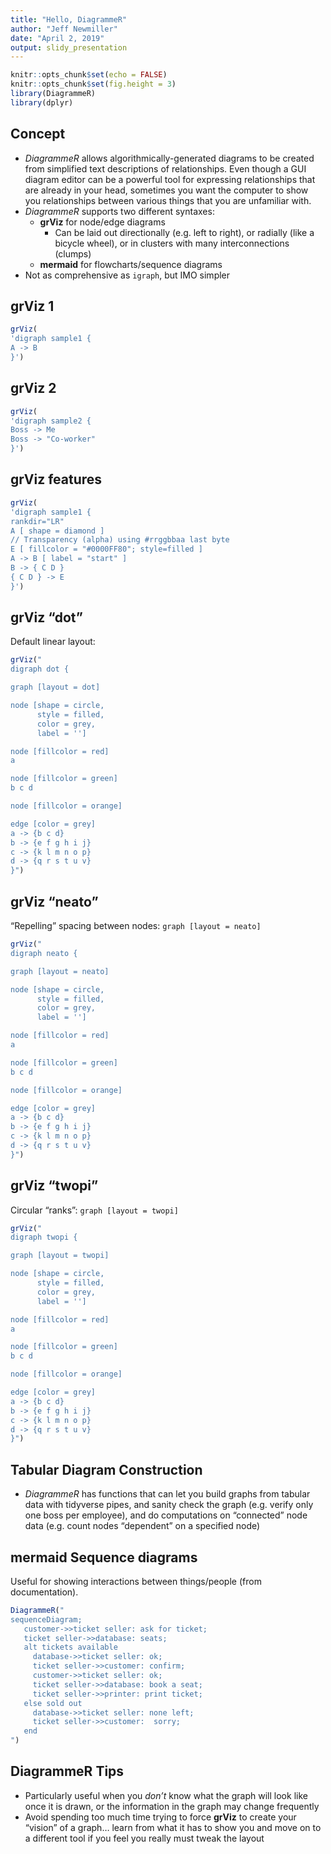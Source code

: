 ```yaml
---
title: "Hello, DiagrammeR"
author: "Jeff Newmiller"
date: "April 2, 2019"
output: slidy_presentation
---
```


```r
knitr::opts_chunk$set(echo = FALSE)
knitr::opts_chunk$set(fig.height = 3)
library(DiagrammeR)
library(dplyr)
```

## Concept

- _DiagrammeR_ allows algorithmically-generated diagrams to be created from simplified text descriptions of relationships. Even though a GUI diagram editor can be a powerful tool for expressing relationships that are already in your head, sometimes you want the computer to show you relationships between various things that you are unfamiliar with.
- _DiagrammeR_ supports two different syntaxes:
    + **grViz** for node/edge diagrams
        - Can be laid out directionally (e.g. left to right), or radially (like a bicycle wheel), or in clusters with many interconnections (clumps)
    + **mermaid** for flowcharts/sequence diagrams
- Not as comprehensive as `igraph`, but IMO simpler

## grViz 1

```r
grViz(
'digraph sample1 {
A -> B
}')
```

## grViz 2

```r
grViz(
'digraph sample2 {
Boss -> Me
Boss -> "Co-worker"
}')
```

## grViz features

```r
grViz(
'digraph sample1 {
rankdir="LR"
A [ shape = diamond ]
// Transparency (alpha) using #rrggbbaa last byte
E [ fillcolor = "#0000FF80"; style=filled ]
A -> B [ label = "start" ]
B -> { C D }
{ C D } -> E
}')
```

## grViz "dot"

Default linear layout:

```r
grViz("
digraph dot {

graph [layout = dot]

node [shape = circle,
      style = filled,
      color = grey,
      label = '']

node [fillcolor = red]
a

node [fillcolor = green]
b c d

node [fillcolor = orange]

edge [color = grey]
a -> {b c d}
b -> {e f g h i j}
c -> {k l m n o p}
d -> {q r s t u v}
}")
```

## grViz "neato"

"Repelling" spacing between nodes: `graph [layout = neato]`

```r
grViz("
digraph neato {

graph [layout = neato]

node [shape = circle,
      style = filled,
      color = grey,
      label = '']

node [fillcolor = red]
a

node [fillcolor = green]
b c d

node [fillcolor = orange]

edge [color = grey]
a -> {b c d}
b -> {e f g h i j}
c -> {k l m n o p}
d -> {q r s t u v}
}")
```

## grViz "twopi"

Circular "ranks": `graph [layout = twopi]`

```r
grViz("
digraph twopi {

graph [layout = twopi]

node [shape = circle,
      style = filled,
      color = grey,
      label = '']

node [fillcolor = red]
a

node [fillcolor = green]
b c d

node [fillcolor = orange]

edge [color = grey]
a -> {b c d}
b -> {e f g h i j}
c -> {k l m n o p}
d -> {q r s t u v}
}")
```

## Tabular Diagram Construction

- _DiagrammeR_ has functions that can let you build graphs from tabular data with tidyverse pipes, and sanity check the graph (e.g. verify only one boss per employee), and do computations on "connected" node data (e.g. count nodes "dependent" on a specified node)

## mermaid Sequence diagrams

Useful for showing interactions between things/people (from documentation).

```r
DiagrammeR("
sequenceDiagram;
   customer->>ticket seller: ask for ticket;
   ticket seller->>database: seats;
   alt tickets available
     database->>ticket seller: ok;
     ticket seller->>customer: confirm;
     customer->>ticket seller: ok;
     ticket seller->>database: book a seat;
     ticket seller->>printer: print ticket;
   else sold out
     database->>ticket seller: none left;
     ticket seller->>customer:  sorry;
   end
")

```


## DiagrammeR Tips

- Particularly useful when you _don't_ know what the graph will look like once it is drawn, or the information in the graph may change frequently 
- Avoid spending too much time trying to force **grViz** to create your "vision" of a graph... learn from what it has to show you and move on to a different tool if you feel you really must tweak the layout
